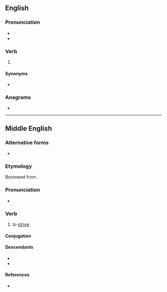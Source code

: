 ==English==

===Pronunciation===
* {{IPA|en|/ˈstɹɪvən/}}
* {{rhymes|en|ɪvən|s=2}}

===Verb===
{{head|en|verb form}}

# {{past participle of|en|strive|nocat=1}}

====Synonyms====
* {{l|en|strived}}

===Anagrams===
* {{anagrams|en|a=einrstv|inverts}}

----

==Middle English==

===Alternative forms===
* {{alter|enm|strive|striwen|strife|striffe}}

===Etymology===
Borrowed from {{bor|enm|fro|estriver}}.

===Pronunciation===
* {{IPA|enm|/ˈstriːvən/}}

===Verb===
{{head|enm|verb}}
 
# to [[strive]]

====Conjugation====
{{enm-conj-st|c=1|striv|strof|striv|3a=strov|w=ed|y=2}}

====Descendants====
* {{desc|en|strive}}
* {{desc|yol|streu|qq=preterite}}

====References====
* {{R:MED Online|entry=strīven|pos=v|id=MED43365}}